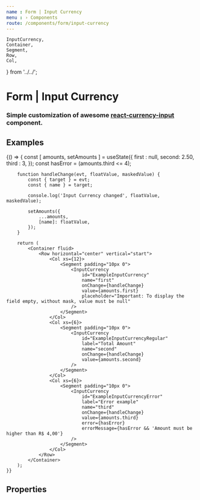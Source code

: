 ```yaml
---
name : Form | Input Currency
menu : › Components
route: /components/form/input-currency
---
```


    InputCurrency,
    Container,
    Segment,
    Row,
    Col,
} from '../../';


# Form | Input Currency
### Simple customization of awesome [react-currency-input](https://npmjs.com/package/react-currency-input) component.


## Examples

<Playground>
    {() => {
        const [ amounts, setAmounts ] = useState({
            first : null,
            second: 2.50,
            third : 3,
        });
        const hasError = (amounts.third <= 4);

        function handleChange(evt, floatValue, maskedValue) {
            const { target } = evt;
            const { name } = target;

            console.log('Input Currency changed', floatValue, maskedValue);

            setAmounts({
                ...amounts,
                [name]: floatValue,
            });
        }

        return (
            <Container fluid>
                <Row horizontal="center" vertical="start">
                    <Col xs={12}>
                        <Segment padding="10px 0">
                            <InputCurrency
                                id="ExampleInputCurrency"
                                name="first"
                                onChange={handleChange}
                                value={amounts.first}
                                placeholder="Important: To display the field empty, without mask, value must be null"
                            />
                        </Segment>
                    </Col>
                    <Col xs={6}>
                        <Segment padding="10px 0">
                            <InputCurrency
                                id="ExampleInputCurrencyRegular"
                                label="Total Amount"
                                name="second"
                                onChange={handleChange}
                                value={amounts.second}
                            />
                        </Segment>
                    </Col>
                    <Col xs={6}>
                        <Segment padding="10px 0">
                            <InputCurrency
                                id="ExampleInputCurrencyError"
                                label="Error example"
                                name="third"
                                onChange={handleChange}
                                value={amounts.third}
                                error={hasError}
                                errorMessage={hasError && 'Amount must be higher than R$ 4,00'}
                            />
                        </Segment>
                    </Col>
                </Row>
            </Container>
        );
    }}
</Playground>


## Properties

<Props of={InputCurrency} />
